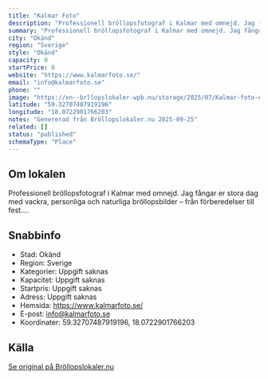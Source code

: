 ```yaml
---
title: "Kalmar Foto"
description: "Professionell bröllopsfotograf i Kalmar med omnejd. Jag fångar er stora dag med vackra, personliga och naturliga bröllopsbilder – från förberedelser till fest.…"
summary: "Professionell bröllopsfotograf i Kalmar med omnejd. Jag fångar er stora dag med vackra, personliga och naturliga bröllopsbilder – från förberedelser till fest. Boka er fotografering i Småland idag!"
city: "Okänd"
region: "Sverige"
style: "Okänd"
capacity: 0
startPrice: 0
website: "https://www.kalmarfoto.se/"
email: "info@kalmarfoto.se"
phone: ""
image: "https://xn--brllopslokaler-wpb.nu/storage/2025/07/Kalmar-foto-erika-lundby.jpg"
latitude: "59.32707487919196"
longitude: "18.0722901766203"
notes: "Genererad från Bröllopslokaler.nu 2025-09-25"
related: []
status: "published"
schemaType: "Place"
---
```


## Om lokalen

Professionell bröllopsfotograf i Kalmar med omnejd. Jag fångar er stora dag med vackra, personliga och naturliga bröllopsbilder – från förberedelser till fest.…

## Snabbinfo

- Stad: Okänd
- Region: Sverige
- Kategorier: Uppgift saknas
- Kapacitet: Uppgift saknas
- Startpris: Uppgift saknas
- Adress: Uppgift saknas
- Hemsida: https://www.kalmarfoto.se/
- E-post: info@kalmarfoto.se
- Koordinater: 59.32707487919196, 18.0722901766203

## Källa

[Se original på Bröllopslokaler.nu](https://www.kalmarfoto.se/)
